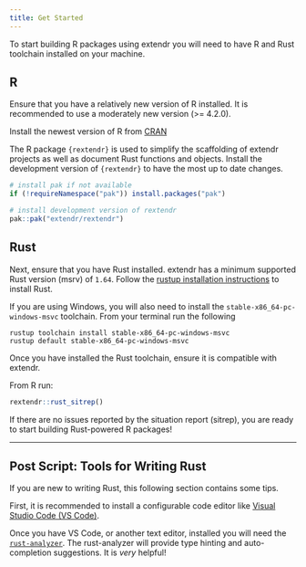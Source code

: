 ```yaml
---
title: Get Started
---
```


To start building R packages using extendr you will need to have R and Rust toolchain installed on your machine. 

## R 

Ensure that you have a relatively new version of R installed. It is recommended to use a moderately new version (>= 4.2.0). 

::: callout-note
Install the newest version of R from [CRAN](https://cran.r-project.org/)
:::

The R package `{rextendr}` is used to simplify the scaffolding of extendr projects as well as document Rust functions and objects. Install the development version of `{rextendr}` to have the most up to date changes.

```r
# install pak if not available
if (!requireNamespace("pak")) install.packages("pak")

# install development version of rextendr
pak::pak("extendr/rextendr")
```

## Rust

Next, ensure that you have Rust installed. extendr has a minimum supported Rust version (msrv) of `1.64`. Follow the [rustup installation instructions](https://www.rust-lang.org/tools/install) to install Rust.

::: callout-tip
If you are using Windows, you will also need to install the `stable-x86_64-pc-windows-msvc` toolchain. From your terminal run the following

```shell
rustup toolchain install stable-x86_64-pc-windows-msvc
rustup default stable-x86_64-pc-windows-msvc
```

:::

Once you have installed the Rust toolchain, ensure it is compatible with extendr.


From R run: 

```r
rextendr::rust_sitrep()
```

If there are no issues reported by the situation report (sitrep), you are ready to start building Rust-powered R packages! 


------------


## Post Script: Tools for Writing Rust 

If you are new to writing Rust, this following section contains some tips. 

First, it is recommended to install a configurable code editor like [Visual Studio Code (VS Code)](https://code.visualstudio.com/download).

Once you have VS Code, or another text editor, installed you will need the [`rust-analyzer`](https://rust-analyzer.github.io/). The rust-analyzer will provide type hinting and auto-completion suggestions. It is _very_ helpful!

